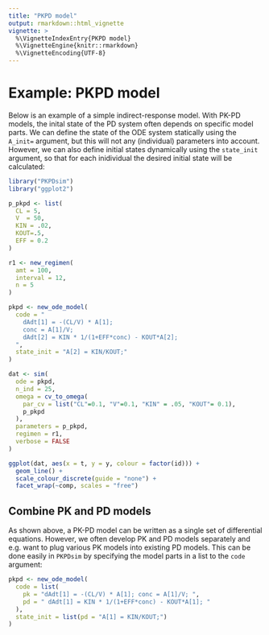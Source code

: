```yaml
---
title: "PKPD model"
output: rmarkdown::html_vignette
vignette: >
  %\VignetteIndexEntry{PKPD model}
  %\VignetteEngine{knitr::rmarkdown}
  %\VignetteEncoding{UTF-8}
---
```



# Example: PKPD model

Below is an example of a simple indirect-response model. With PK-PD models, the inital state of the PD system often depends on specific model parts. We can define the state of the ODE system statically using the `A_init=` argument, but this will not any (individual) parameters into account. However, we can also define initial states dynamically using the `state_init` argument, so that for each inidividual the desired initial state will be calculated:

```r
library("PKPDsim")
library("ggplot2")

p_pkpd <- list(
  CL = 5,
  V  = 50,
  KIN = .02,
  KOUT=.5,
  EFF = 0.2
)

r1 <- new_regimen(
  amt = 100,
  interval = 12,
  n = 5
)

pkpd <- new_ode_model(
  code = "
    dAdt[1] = -(CL/V) * A[1];
    conc = A[1]/V;
    dAdt[2] = KIN * 1/(1+EFF*conc) - KOUT*A[2];
  ",
  state_init = "A[2] = KIN/KOUT;"
)

dat <- sim(
  ode = pkpd,
  n_ind = 25,
  omega = cv_to_omega(
    par_cv = list("CL"=0.1, "V"=0.1, "KIN" = .05, "KOUT"= 0.1),
    p_pkpd
  ),
  parameters = p_pkpd,
  regimen = r1,
  verbose = FALSE
)

ggplot(dat, aes(x = t, y = y, colour = factor(id))) +
  geom_line() +
  scale_colour_discrete(guide = "none") +
  facet_wrap(~comp, scales = "free")
```


## Combine PK and PD models

As shown above, a PK-PD model can be written as a single set of differential equations. However, we often develop PK and PD models separately and e.g. want to plug various PK models into existing PD models. This can be done easily in `PKPDsim` by specifying the model parts in a list to the `code` argument:


```r
pkpd <- new_ode_model(
  code = list(
    pk = "dAdt[1] = -(CL/V) * A[1]; conc = A[1]/V; ",
    pd = " dAdt[1] = KIN * 1/(1+EFF*conc) - KOUT*A[1]; "
  ),
  state_init = list(pd = "A[1] = KIN/KOUT;")
)
```
